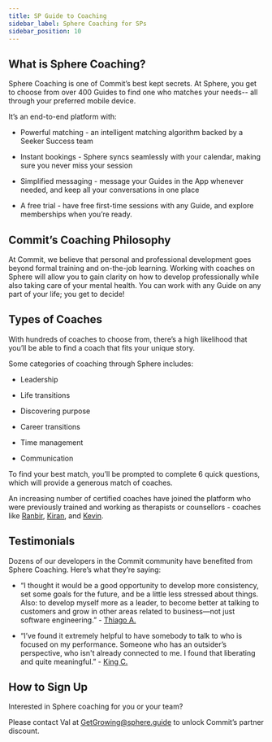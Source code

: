 ```yaml
---
title: SP Guide to Coaching
sidebar_label: Sphere Coaching for SPs
sidebar_position: 10
---
```


 ## What is Sphere Coaching?

Sphere Coaching is one of Commit’s best kept secrets. At Sphere, you get to choose from over 400 Guides to find one who matches your needs-- all through your preferred mobile device.

It’s an end-to-end platform with:

-   Powerful matching - an intelligent matching algorithm backed by a Seeker Success team
    
-   Instant bookings - Sphere syncs seamlessly with your calendar, making sure you never miss your session
    
-   Simplified messaging - message your Guides in the App whenever needed, and keep all your conversations in one place
    
-   A free trial - have free first-time sessions with any Guide, and explore memberships when you’re ready.
    

## Commit’s Coaching Philosophy

At Commit, we believe that personal and professional development goes beyond formal training and on-the-job learning. Working with coaches on Sphere will allow you to gain clarity on how to develop professionally while also taking care of your mental health. You can work with any Guide on any part of your life; you get to decide!

## Types of Coaches

With hundreds of coaches to choose from, there’s a high likelihood that you’ll be able to find a coach that fits your unique story.

Some categories of coaching through Sphere includes:

-   Leadership
    
-   Life transitions
    
-   Discovering purpose
    
-   Career transitions
    
-   Time management
    
-   Communication
    
To find your best match, you’ll be prompted to complete 6 quick questions, which will provide a generous match of coaches.

An increasing number of certified coaches have joined the platform who were previously trained and working as therapists or counsellors - coaches like [Ranbir](https://sphere.guide/profile/655), [Kiran](https://sphere.guide/profile/619), and [Kevin](https://sphere.guide/profile/1058).

## Testimonials

Dozens of our developers in the Commit community have benefited from Sphere Coaching. Here’s what they’re saying:

- “I thought it would be a good opportunity to develop more consistency, set some goals for the future, and be a little less stressed about things. Also: to develop myself more as a leader, to become better at talking to customers and grow in other areas related to business—not just software engineering.” - [Thiago A.](https://blog.commit.dev/articles/personal-coaching-at-commit-part-iv-engineering-partner-thiago-araujo)

- “I’ve found it extremely helpful to have somebody to talk to who is focused on my performance. Someone who has an outsider’s perspective, who isn't already connected to me. I found that liberating and quite meaningful.” - [King C.](https://blog.commit.dev/articles/personal-coaching-at-commit-part-ii-a-conversation-with-engineering-partner-king-choi)

## How to Sign Up

Interested in Sphere coaching for you or your team?

Please contact Val at GetGrowing@sphere.guide to unlock Commit’s partner discount.
